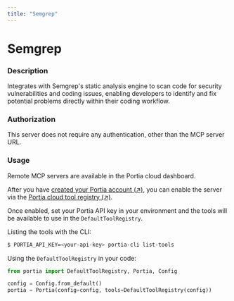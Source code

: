 ```yaml
---
title: "Semgrep"
---
```

<!-- WARNING: This file is auto-generated by generate_tool_docs.py. Do not edit manually. -->


# Semgrep

### Description

Integrates with Semgrep's static analysis engine to scan code for security vulnerabilities and coding issues, enabling developers to identify and fix potential problems directly within their coding workflow.

### Authorization

This server does not require any authentication, other than the MCP server URL.

### Usage

Remote MCP servers are available in the Portia cloud dashboard.

After you have [created your Portia account (↗)](/setup-account), you can enable the server via the [Portia cloud tool registry (↗)](/cloud-tool-registry).

Once enabled, set your Portia API key in your environment and the tools will be available to use in the `DefaultToolRegistry`.

Listing the tools with the CLI:
```bash
$ PORTIA_API_KEY=<your-api-key> portia-cli list-tools
```

Using the `DefaultToolRegistry` in your code:
```python
from portia import DefaultToolRegistry, Portia, Config

config = Config.from_default()
portia = Portia(config=config, tools=DefaultToolRegistry(config))
```

